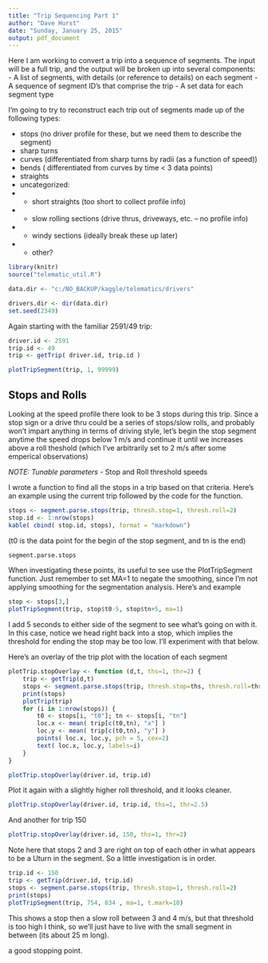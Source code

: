 ```yaml
---
title: "Trip Sequencing Part 1"
author: "Dave Hurst"
date: "Sunday, January 25, 2015"
output: pdf_document
---
```


Here I am working to convert a trip into a sequence of segments.  The input will be a full trip, and the output will be broken up into several components:
- A list of segments, with details (or reference to details) on each segment
- A sequence of segment ID's that comprise the trip
- A set data for each segment type

I'm going to try to reconstruct each trip out of segments made up of the following types:  

* stops (no driver profile for these, but we need them to describe the segment)  
* sharp turns  
* curves (differentiated from sharp turns by radii (as a function of speed))  
* bends ( differentiated from curves by time < 3 data points)  
* straights  
* uncategorized:  
* - short straights (too short to collect profile info)  
* - slow rolling sections (drive thrus, driveways, etc. -- no profile info)  
* - windy sections (ideally break these up later)  
* - other?  

```r
library(knitr)
source("telematic_util.R")

data.dir <- "c:/NO_BACKUP/kaggle/telematics/drivers"

drivers.dir <- dir(data.dir)
set.seed(2349)
```
Again starting with the familiar 2591/49 trip:
```r
driver.id <- 2591
trip.id <- 49
trip <- getTrip( driver.id, trip.id )

plotTripSegment(trip, 1, 99999)
```  

## Stops and Rolls

Looking at the speed profile there look to be 3 stops during this trip.   Since a stop sign or a drive thru could be a series of stops/slow rolls, and probably won't impart anything in terms of driving style, let's begin the stop segment anytime the speed drops below 1 m/s and continue it until we increases above a roll theshold (which I've arbitrarily set to 2 m/s after some emperical observations)

*NOTE: Tunable parameters -* Stop and Roll threshold speeds 

I wrote a function to find all the stops in a trip based on that criteria.  Here's an example using the current trip followed by the code for the function.

```r
stops <- segment.parse.stops(trip, thresh.stop=1, thresh.roll=2)
stop.id <- 1:nrow(stops)
kable( cbind( stop.id, stops), format = "markdown")
```

(t0 is the data point for the begin of the stop segment, and tn is the end)
```r
segment.parse.stops
```

When investigating these points, its useful to see use the PlotTripSegment function.  Just remember to set MA=1 to negate the smoothing, since I'm not applying smoothing for the segmentation analysis.  Here's and example
```r
stop <- stops[3,]
plotTripSegment(trip, stop$t0-5, stop$tn+5, ma=1)
```

I add 5 seconds to either side of the segment to see what's going on with it.  In this case, notice we head right back into a stop, which implies the threshold for ending the stop may be too low.  I'll experiment with that below.


Here's an overlay of the trip plot with the location of each segment
```r
plotTrip.stopOverlay <- function (d,t, ths=1, thr=2) {
    trip <- getTrip(d,t)
    stops <- segment.parse.stops(trip, thresh.stop=ths, thresh.roll=thr)
    print(stops)
    plotTrip(trip)
    for (i in 1:nrow(stops)) {
        t0 <- stops[i, "t0"]; tn <- stops[i, "tn"]
        loc.x <- mean( trip[c(t0,tn), "x"] )
        loc.y <- mean( trip[c(t0,tn), "y"] )
        points( loc.x, loc.y, pch = 5, cex=2)
        text( loc.x, loc.y, labels=i)
    }
}

plotTrip.stopOverlay(driver.id, trip.id)
```

Plot it again with a slightly higher roll threshold, and it looks  cleaner.
```r
plotTrip.stopOverlay(driver.id, trip.id, ths=1, thr=2.5)

```

And another for trip 150

```r
plotTrip.stopOverlay(driver.id, 150, ths=1, thr=2)
```
Note here that stops 2 and 3 are right on top of each other in what appears to be a Uturn in the segment. So a little investigation is in order.

```r
trip.id <- 150
trip <- getTrip(driver.id, trip.id)
stops <- segment.parse.stops(trip, thresh.stop=1, thresh.roll=2)
print(stops)
plotTripSegment(trip, 754, 834 , ma=1, t.mark=10)
```

This shows a stop then a slow roll between 3 and 4 m/s, but that threshold is too high I think, so we'll just have to live with the small segment in between (its about 25 m long).


a good stopping point.



